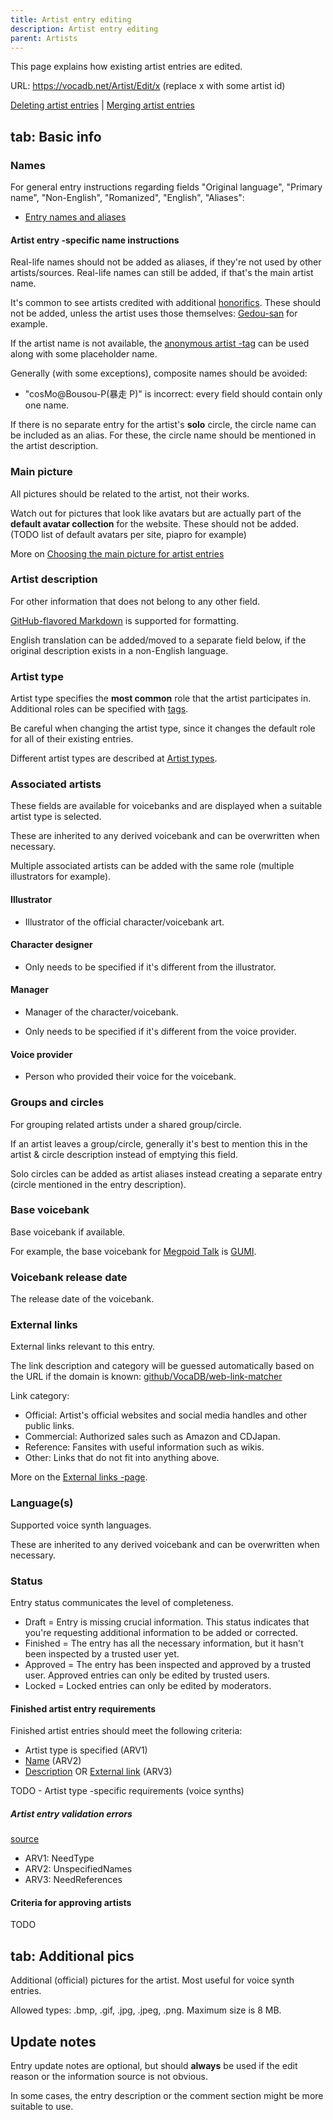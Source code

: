 ---
title: Artist entry editing
description: Artist entry editing
parent: Artists
---


<Navigation />

This page explains how existing artist entries are edited.

URL: https://vocadb.net/Artist/Edit/x (replace x with some artist id)

[Deleting artist entries](/docs/other-guidelines/content-removal-guidelines) | [Merging artist entries](/docs/other-guidelines/merging-entries)

## tab: Basic info

### Names

For general entry instructions regarding fields "Original language", "Primary name", "Non-English", "Romanized", "English", "Aliases":

- [Entry names and aliases](/docs/other-guidelines/entry-names-and-aliases)

#### Artist entry -specific name instructions

Real-life names should not be added as aliases, if they're not used by other artists/sources. Real-life names can still be added, if that's the main artist name.

It's common to see artists credited with additional [honorifics](https://en.wikipedia.org/wiki/Japanese_honorifics). These should not be added, unless the artist uses those themselves: [Gedou-san](https://vocadb.net/Ar/1823) for example.

If the artist name is not available, the [anonymous artist -tag](https://vocadb.net/T/6403/anonymous-artist) can be used along with some placeholder name.

Generally (with some exceptions), composite names should be avoided:

- "cosMo@Bousou-P(暴走 P)" is incorrect: every field should contain only one name.

If there is no separate entry for the artist's **solo** circle, the circle name can be included as an alias. For these, the circle name should be mentioned in the artist description.

### Main picture

All pictures should be related to the artist, not their works.

Watch out for pictures that look like avatars but are actually part of the **default avatar collection** for the website. These should not be added. (TODO list of default avatars per site, piapro for example)

More on [Choosing the main picture for artist entries](/docs/artists/choosing-the-main-picture-for-artist-entries)

### Artist description

For other information that does not belong to any other field.

[GitHub-flavored Markdown](https://docs.github.com/en/get-started/writing-on-github) is supported for formatting.

English translation can be added/moved to a separate field below, if the original description exists in a non-English language.

### Artist type

Artist type specifies the **most common** role that the artist participates in. Additional roles can be specified with [tags](https://vocadb.net/T/7372/artists).

Be careful when changing the artist type, since it changes the default role for all of their existing entries.

Different artist types are described at [Artist types](/docs/artists/artist-types).

### Associated artists

These fields are available for voicebanks and are displayed when a suitable artist type is selected.

These are inherited to any derived voicebank and can be overwritten when necessary.

Multiple associated artists can be added with the same role (multiple illustrators for example).

#### Illustrator

- Illustrator of the official character/voicebank art.

#### Character designer

- Only needs to be specified if it's different from the illustrator.

#### Manager

- Manager of the character/voicebank.

- Only needs to be specified if it's different from the voice provider.

#### Voice provider

- Person who provided their voice for the voicebank.

### Groups and circles

For grouping related artists under a shared group/circle.

If an artist leaves a group/circle, generally it's best to mention this in the artist & circle description instead of emptying this field.

Solo circles can be added as artist aliases instead creating a separate entry (circle mentioned in the entry description).

### Base voicebank

Base voicebank if available.

For example, the base voicebank for [Megpoid Talk](https://vocadb.net/Ar/21629) is [GUMI](https://vocadb.net/Ar/3).

### Voicebank release date

The release date of the voicebank.

### External links

External links relevant to this entry. 

The link description and category will be guessed automatically based on the URL if the domain is known: [github/VocaDB/web-link-matcher](https://github.com/VocaDB/web-link-matcher)

Link category:

- Official: Artist's official websites and social media handles and other public links.
- Commercial: Authorized sales such as Amazon and CDJapan.
- Reference: Fansites with useful information such as wikis.
- Other: Links that do not fit into anything above.

More on the [External links -page](/docs/other-guidelines/external-links).

### Language(s)

Supported voice synth languages.

These are inherited to any derived voicebank and can be overwritten when necessary.

### Status

Entry status communicates the level of completeness.

- Draft = Entry is missing crucial information. This status indicates that you're requesting additional information to be added or corrected.
- Finished = The entry has all the necessary information, but it hasn't been inspected by a trusted user yet.
- Approved = The entry has been inspected and approved by a trusted user. Approved entries can only be edited by trusted users.
- Locked = Locked entries can only be edited by moderators.

#### Finished artist entry requirements

Finished artist entries should meet the following criteria:

- Artist type is specified (ARV1)
- [Name](/docs/artists/artist-entry-editing#tab-Basic-info) (ARV2)
- [Description](/docs/artists/artist-entry-editing#Artist-description) OR [External link](/docs/artists/artist-entry-editing#External-links) (ARV3)

TODO - Artist type -specific requirements (voice synths)

##### Artist entry validation errors

[source](https://github.com/VocaDB/vocadb/blob/3497505d430cb724eadbda06c37fa49f0f314219/VocaDbModel/Service/EntryValidators/ArtistValidator.cs#L16)

- ARV1: NeedType
- ARV2: UnspecifiedNames
- ARV3: NeedReferences

#### Criteria for approving artists

TODO

## tab: Additional pics

Additional (official) pictures for the artist. Most useful for voice synth entries.

Allowed types: .bmp, .gif, .jpg, .jpeg, .png. Maximum size is 8 MB.

## Update notes

Entry update notes are optional, but should **always** be used if the edit reason or the information source is not obvious.

In some cases, the entry description or the comment section might be more suitable to use.
